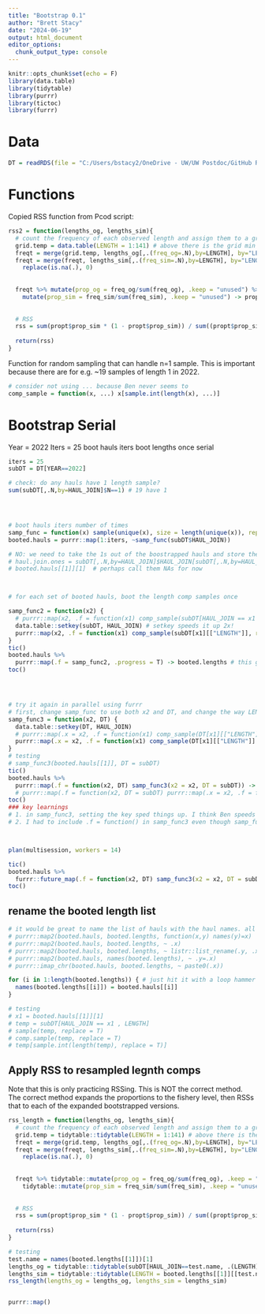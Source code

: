 ```yaml
---
title: "Bootstrap 0.1"
author: "Brett Stacy"
date: "2024-06-19"
output: html_document
editor_options: 
  chunk_output_type: console
---
```


```r
knitr::opts_chunk$set(echo = F)
library(data.table)
library(tidytable)
library(purrr)
library(tictoc)
library(furrr)
```

# Data

```r
DT = readRDS(file = "C:/Users/bstacy2/OneDrive - UW/UW Postdoc/GitHub Repos/y2_ebs_pcod_Brett.RDS")
```

# Functions


Copied RSS function from Pcod script:

```r
rss2 = function(lengths_og, lengths_sim){
  # count the frequency of each observed length and assign them to a grid of length bins
  grid.temp = data.table(LENGTH = 1:141) # above there is the grid min and max = 1:141
  freqt = merge(grid.temp, lengths_og[,.(freq_og=.N),by=LENGTH], by="LENGTH", all.x = T) # table with length bins and frequency (number of fish) observed in each bin
  freqt = merge(freqt, lengths_sim[,.(freq_sim=.N),by=LENGTH], by="LENGTH", all.x = T) %>% # add resampled frequency to table %>% replace NAs with zero 
    replace(is.na(.), 0)
  
  
  freqt %>% mutate(prop_og = freq_og/sum(freq_og), .keep = "unused") %>% # make a proportions at length table including og and sim data.
    mutate(prop_sim = freq_sim/sum(freq_sim), .keep = "unused") -> propt
  
  
  # RSS 
  rss = sum(propt$prop_sim * (1 - propt$prop_sim)) / sum((propt$prop_sim - propt$prop_og)^2)
  
  return(rss)
}
```



Function for random sampling that can handle n=1 sample. This is important because there are for e.g. ~19 samples of length 1 in 2022.
```r
# consider not using ... because Ben never seems to
comp_sample = function(x, ...) x[sample.int(length(x), ...)]
```


# Bootstrap Serial


Year = 2022
Iters = 25
boot hauls iters
boot lengths once
serial


```r
iters = 25
subDT = DT[YEAR==2022]

# check: do any hauls have 1 length sample?
sum(subDT[,.N,by=HAUL_JOIN]$N==1) # 19 have 1




# boot hauls iters number of times
samp_func = function(x) sample(unique(x), size = length(unique(x)), replace = T)
booted.hauls = purrr::map(1:iters, ~samp_func(subDT$HAUL_JOIN))

# NO: we need to take the 1s out of the boostrapped hauls and store them, then put them directly back into the resampled length comps where their hauls were chosen in the haul resample
# haul.join.ones = subDT[,.N,by=HAUL_JOIN]$HAUL_JOIN[subDT[,.N,by=HAUL_JOIN]$N==1]
# booted.hauls[[1]][1]  # perhaps call them NAs for now



# for each set of booted hauls, boot the length comp samples once

samp_func2 = function(x2) {
  # purrr::map(x2, .f = function(x1) comp_sample(subDT[HAUL_JOIN == x1 , LENGTH], replace = T)) #!!!! NEED TO INCORPORATE SUM_FREQUENCY!!!!
  data.table::setkey(subDT, HAUL_JOIN) # setkey speeds it up 2x!
  purrr::map(x2, .f = function(x1) comp_sample(subDT[x1][["LENGTH"]], replace = T)) 
} 
tic()
booted.hauls %>%
  purrr::map(.f = samp_func2, .progress = T) -> booted.lengths # this gives a list of length() iters, each a list of length() unique hauls, each a numeric vector of length comps
toc()




# try it again in parallel using furrr
# first, change samp_func to use both x2 and DT, and change the way LENGTH is accessed because future() needs characters I think. 
samp_func3 = function(x2, DT) {
  data.table::setkey(DT, HAUL_JOIN)
  # purrr::map(.x = x2, .f = function(x1) comp_sample(DT[x1][["LENGTH"]], replace = T)) # without frequency (incorrect)
  purrr::map(.x = x2, .f = function(x1) comp_sample(DT[x1][["LENGTH"]] %>% rep(DT[x1][["SUM_FREQUENCY"]]), replace = T)) # with frequency (correct)
} 
# testing
# samp_func3(booted.hauls[[1]], DT = subDT)
tic()
booted.hauls %>%
  purrr::map(.f = function(x2, DT) samp_func3(x2 = x2, DT = subDT)) -> booted.lengths
  # purrr::map(.f = function(x2, DT = subDT) purrr::map(.x = x2, .f = function(x1) comp_sample(DT[x1][["LENGTH"]], replace = T))) -> booted.lengths # without the samp_func3 function for testing.
toc()
### key learnings
# 1. in samp_func3, setting the key sped things up. I think Ben speeds up by subsetting the DT, not sure which is faster
# 2. I had to include .f = function() in samp_func3 even though samp_func3 is already a function. Not sure why.



plan(multisession, workers = 14)

tic()
booted.hauls %>%
  furrr::future_map(.f = function(x2, DT) samp_func3(x2 = x2, DT = subDT), .options = furrr_options(seed = TRUE)) -> booted.lengths2 # 13 seconds. (3x faster)
toc()
```



## rename the booted length list 

```r
# it would be great to name the list of hauls with the haul names. all the below map2 trials failed 
# purrr::map2(booted.hauls, booted.lengths, function(x,y) names(y)=x)
# purrr::map2(booted.hauls, booted.lengths, ~ .x)
# purrr::map2(booted.hauls, booted.lengths, ~ listr::list_rename(.y, .x))
# purrr::map2(booted.hauls, names(booted.lengths), ~ .y=.x)
# purrr::imap_chr(booted.hauls, booted.lengths, ~ paste0(.x))

for (i in 1:length(booted.lengths)) { # just hit it with a loop hammer
  names(booted.lengths[[i]]) = booted.hauls[[i]]
}

# testing
# x1 = booted.hauls[[1]][1]
# temp = subDT[HAUL_JOIN == x1 , LENGTH]
# sample(temp, replace = T)
# comp.sample(temp, replace = T)
# temp[sample.int(length(temp), replace = T)]


```




## Apply RSS to resampled legnth comps

Note that this is only practicing RSSing. This is NOT the correct method. The correct method expands the proportions to the fishery level, then RSSs that to each of the expanded bootstrapped versions. 

```r

rss_length = function(lengths_og, lengths_sim){
  # count the frequency of each observed length and assign them to a grid of length bins
  grid.temp = tidytable::tidytable(LENGTH = 1:141) # above there is the grid min and max = 1:141
  freqt = merge(grid.temp, lengths_og[,.(freq_og=.N),by=LENGTH], by="LENGTH", all.x = T) # table with length bins and frequency (number of fish) observed in each bin
  freqt = merge(freqt, lengths_sim[,.(freq_sim=.N),by=LENGTH], by="LENGTH", all.x = T) %>% # add resampled frequency to table %>% replace NAs with zero 
    replace(is.na(.), 0)
  
  
  freqt %>% tidytable::mutate(prop_og = freq_og/sum(freq_og), .keep = "unused") %>% # make a proportions at length table including og and sim data.
    tidytable::mutate(prop_sim = freq_sim/sum(freq_sim), .keep = "unused") -> propt
  
  
  # RSS 
  rss = sum(propt$prop_sim * (1 - propt$prop_sim)) / sum((propt$prop_sim - propt$prop_og)^2)
  
  return(rss)
}

# testing
test.name = names(booted.lengths[[1]])[1]
lengths_og = tidytable::tidytable(subDT[HAUL_JOIN==test.name, .(LENGTH)])
lengths_sim = tidytable::tidytable(LENGTH = booted.lengths[[1]][[test.name]])
rss_length(lengths_og = lengths_og, lengths_sim = lengths_sim)


purrr::map()

```








